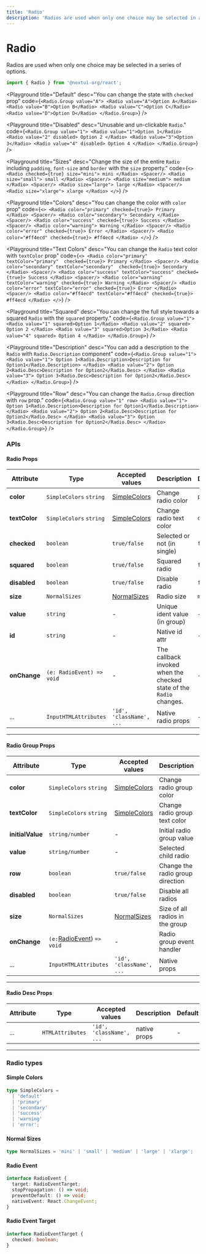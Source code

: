 ```yaml
---
title: 'Radio'
description: 'Radios are used when only one choice may be selected in a series of options.'
---
```


# Radio

Radios are used when only one choice may be selected in a series of options.

```jsx
import { Radio } from '@nextui-org/react';
```

<Playground
  title="Default"
  desc="You can change the state with `checked` prop"
  code={`
 <Radio.Group value="A">
    <Radio value="A">Option A</Radio>
    <Radio value="B">Option B</Radio>
    <Radio value="C">Option C</Radio>
    <Radio value="D">Option D</Radio>
  </Radio.Group>
`}
/>

<Playground
  title="Disabled"
  desc="Unusable and un-clickable `Radio`."
  code={`
 <Radio.Group value="1">
    <Radio value="1">Option 1</Radio>
    <Radio value="2" disabled>
      Option 2
    </Radio>
    <Radio value="3">Option 3</Radio>
    <Radio value="4" disabled>
      Option 4
    </Radio>
  </Radio.Group>
`}
/>

<Playground
  title="Sizes"
  desc="Change the size of the entire `Radio` including `padding`, `font-size` and `border` with the `size` property."
  code={`
 <>
    <Radio checked={true} size="mini">
        mini
    </Radio>
    <Spacer/>
    <Radio size="small">
        small
    </Radio>
    <Spacer/>
    <Radio size="medium">
        medium
    </Radio>
    <Spacer/>
    <Radio size="large">
        large
    </Radio>
    <Spacer/>
    <Radio size="xlarge">
        xlarge
    </Radio>
 </>
`}
/>

<Playground
  title="Colors"
  desc="You can change the color with `color` prop"
  code={`
  <>
 <Radio color="primary" checked={true}>
    Primary
 </Radio>
 <Spacer/>
 <Radio color="secondary">
    Secondary
 </Radio>
  <Spacer/>
 <Radio color="success" checked={true}>
    Success
 </Radio>
  <Spacer/>
 <Radio color="warning">
    Warning
 </Radio>
  <Spacer/>
 <Radio color="error" checked={true}>
    Error
 </Radio>
 <Spacer/>
 <Radio color="#ff4ecd" checked={true}>
    #ff4ecd
 </Radio>
 </>
`}
/>

<Playground
  title="Text Colors"
  desc="You can change the `Radio` text color with `textColor` prop"
  code={`
  <>
 <Radio color="primary" textColor="primary"  checked={true}>
    Primary
 </Radio>
 <Spacer/>
 <Radio color="secondary" textColor="secondary"  checked={true}>
    Secondary
 </Radio>
  <Spacer/>
 <Radio color="success" textColor="success" checked={true}>
    Success
 </Radio>
  <Spacer/>
 <Radio color="warning" textColor="warning" checked={true}>
    Warning
 </Radio>
  <Spacer/>
 <Radio color="error" textColor="error" checked={true}>
    Error
 </Radio>
  <Spacer/>
 <Radio color="#ff4ecd" textColor="#ff4ecd" checked={true}>
    #ff4ecd
 </Radio>
 </>
`}
/>

<Playground
  title="Squared"
  desc="You can change the full style towards a squared `Radio` with the `squared` property."
  code={`
<Radio.Group value="1">
    <Radio value="1" squared>Option 1</Radio>
    <Radio value="2" squared>
      Option 2
    </Radio>
    <Radio value="3" squared>Option 3</Radio>
    <Radio value="4" squared>
      Option 4
    </Radio>
</Radio.Group>
`}
/>

<Playground
  title="Description"
  desc="You can add a description to the `Radio` with `Radio.Description` component"
  code={`
 <Radio.Group value="1">
    <Radio value="1">
      Option 1<Radio.Description>Description for Option1</Radio.Description>
    </Radio>
    <Radio value="2">
      Option 2<Radio.Desc>Description for Option2</Radio.Desc>
    </Radio>
    <Radio value="3">
      Option 3<Radio.Desc>Description for Option2</Radio.Desc>
    </Radio>
  </Radio.Group>
`}
/>

<Playground
  title="Row"
  desc="You can change the `Radio.Group` direction with `row` prop."
  code={`
 <Radio.Group value="1" row>
    <Radio value="1">
      Option 1<Radio.Description>Description for Option1</Radio.Description>
    </Radio>
    <Radio value="2">
      Option 2<Radio.Desc>Description for Option2</Radio.Desc>
    </Radio>
    <Radio value="3">
      Option 3<Radio.Desc>Description for Option2</Radio.Desc>
    </Radio>
  </Radio.Group>
`}
/>

<Spacer y={3} />

### APIs

<Spacer y={2} />

#### Radio Props

| Attribute     | Type                      | Accepted values                | Description                                                         | Default   |
| ------------- | ------------------------- | ------------------------------ | ------------------------------------------------------------------- | --------- |
| **color**     | `SimpleColors` `string`   | [SimpleColors](#simple-colors) | Change radio color                                                  | `primary` |
| **textColor** | `SimpleColors` `string`   | [SimpleColors](#simple-colors) | Change radio text color                                             | `default` |
| **checked**   | `boolean`                 | `true/false`                   | Selected or not (in single)                                         | `false`   |
| **squared**   | `boolean`                 | `true/false`                   | Squared radio                                                       | `false`   |
| **disabled**  | `boolean`                 | `true/false`                   | Disable radio                                                       | `false`   |
| **size**      | `NormalSizes`             | [NormalSizes](#normal-sizes)   | Radio size                                                          | `medium`  |
| **value**     | `string`                  | -                              | Unique ident value (in group)                                       | -         |
| **id**        | `string`                  | -                              | Native id attr                                                      | -         |
| **onChange**  | `(e: RadioEvent) => void` | -                              | The callback invoked when the checked state of the `Radio` changes. | -         |
| ...           | `InputHTMLAttributes`     | `'id', 'className', ...`       | Native radio props                                                  | -         |

---

<Spacer y={2} />

#### Radio Group Props

| Attribute        | Type                                       | Accepted values                | Description                      | Default   |
| ---------------- | ------------------------------------------ | ------------------------------ | -------------------------------- | --------- |
| **color**        | `SimpleColors` `string`                    | [SimpleColors](#simple-colors) | Change radio group color         | `primary` |
| **textColor**    | `SimpleColors` `string`                    | [SimpleColors](#simple-colors) | Change radio group text color    | `default` |
| **initialValue** | `string/number`                            | -                              | Initial radio group value        | -         |
| **value**        | `string/number`                            | -                              | Selected child radio             | -         |
| **row**          | `boolean`                                  | `true/false`                   | Change the radio group direction | `false`   |
| **disabled**     | `boolean`                                  | `true/false`                   | Disable all radios               | `false`   |
| **size**         | `NormalSizes`                              | [NormalSizes](#normal-sizes)   | Size of all radios in the group  | `medium`  |
| **onChange**     | `(e:`[RadioEvent](#radio-event)) `=> void` | -                              | Radio group event handler        | -         |
| ...              | `InputHTMLAttributes`                      | `'id', 'className', ...`       | Native props                     | -         |

---

<Spacer y={2} />

#### Radio Desc Props

| Attribute | Type             | Accepted values          | Description  | Default |
| --------- | ---------------- | ------------------------ | ------------ | ------- |
| ...       | `HTMLAttributes` | `'id', 'className', ...` | native props | -       |

---

<Spacer y={2} />

### Radio types

<Spacer y={1} />

#### Simple Colors

```ts
type SimpleColors =
  | 'default'
  | 'primary'
  | 'secondary'
  | 'success'
  | 'warning'
  | 'error';
```

#### Normal Sizes

```ts
type NormalSizes = 'mini' | 'small' | 'medium' | 'large' | 'xlarge';
```

#### Radio Event

```ts
interface RadioEvent {
  target: RadioEventTarget;
  stopPropagation: () => void;
  preventDefault: () => void;
  nativeEvent: React.ChangeEvent;
}
```

#### Radio Event Target

```ts
interface RadioEventTarget {
  checked: boolean;
}
```
